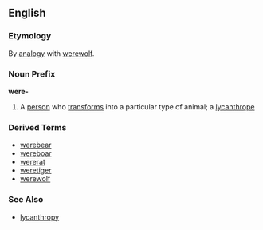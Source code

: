 ==English==
===Etymology===
By [[analogy]] with [[werewolf]].
===Noun Prefix===
'''were-'''

#A [[person]] who [[transform]]s into a particular type of animal; a [[lycanthrope]]
===Derived Terms===
*[[werebear]]
*[[wereboar]]
*[[wererat]]
*[[weretiger]]
*[[werewolf]]
===See Also===
*[[lycanthropy]]